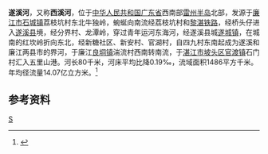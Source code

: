 '''遂溪河'''，又称'''西溪河'''，位于[[中华人民共和国|中华人民共和国]][[广东省|广东省]]西南部[[雷州半岛|雷州半岛]]北部，发源于[[廉江市|廉江市]][[石城镇_(廉江市)|石城镇]]荔枝坑村东北牛独岭，蜿蜒向南流经荔枝坑村和[[黎湛铁路|黎湛铁路]]，经桥头仔进入[[遂溪县|遂溪县]]境，经分界村、龙潭岭，穿过青年运河东海河，经遂溪县城[[遂城镇_(遂溪县)|遂城镇]]，在城南的红坎岭折向东北，经新糖社区、新安村、官湖村，自四九村东南起成为遂溪和廉江两县市的界河，于廉江[[良垌镇|良垌镇]]湍流村西南转南流，于[[湛江市|湛江市]][[坡头区|坡头区]][[官渡镇_(湛江市)|官渡镇]]石门村汇入五里山港。河长80千米，河床平均比降0.19‰，流域面积1486平方千米。年均径流量14.07亿立方米。<ref name="中国河湖大典">{{cite book |author=《[[中国河湖大典|中国河湖大典]]》编纂委员会 |title=《中国河湖大典·珠江卷》 |year=2013年1月 |publisher=中国水利水电出版社 |location=北京 |pages=377页|isbn= 978-7-5170-0561-2 }}</ref>

==参考资料==
{{reflist}}

{{东南沿海诸河}}

[[category:广东河流|S]]